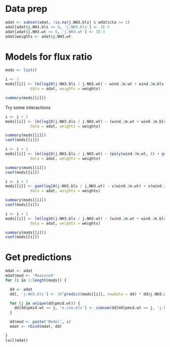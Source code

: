 
# Data prep
```r
adat <- subset(adat, !is.na(j.NH3.bls) & adat$cta >= 1)
adat[adat$j.NH3.bls <= 0, 'j.NH3.bls'] <- 1E-3
adat[adat$j.NH3.wt <= 0, 'j.NH3.wt'] <- 1E-3
adat$weights <- adat$j.NH3.wt
```

# Models for flux ratio

```r
mods <- list()
```


```r
i <- 1
mods[[i]] <- lm(log10(j.NH3.bls / j.NH3.wt) ~ wind.2m.wt + wind.2m.bls + air.temp.wt + rain.rate.bls + rain.cum.bls, 
           data = adat, weights = weights) 
```

```r
summary(mods[[i]])
```

Try some interactions


```r
i <- i + 1
mods[[i]] <- lm(log10(j.NH3.bls / j.NH3.wt) ~ (wind.2m.wt + wind.2m.bls + air.temp.wt + rain.rate.bls + rain.cum.bls)*cta, 
           data = adat, weights = weights) 
```

```r
summary(mods[[i]])
coef(mods[[i]])
```

```r
i <- i + 1
mods[[i]] <- lm(log10(j.NH3.bls / j.NH3.wt) ~ (poly(wind.2m.wt, 4) + poly(wind.2m.bls, 4) + poly(air.temp.wt, 4) + poly(rain.rate.bls, 4) + poly(rain.cum.bls, 4))*poly(cta, 4), 
           data = adat, weights = weights) 
```

```r
summary(mods[[i]])
coef(mods[[i]])
```


```r
i <- i + 1
mods[[i]] <- gam(log10(j.NH3.bls / j.NH3.wt) ~ s(wind.2m.wt) + s(wind.2m.bls) + s(air.temp.wt) + s(rain.rate.bls) + s(rain.cum.bls) + s(cta), 
           data = adat, weights = weights) 
```

```r
summary(mods[[i]])
coef(mods[[i]])
```


```r
i <- i + 1
mods[[i]] <- lm(log10(j.NH3.bls / j.NH3.wt) ~ (wind.2m.wt + wind.2m.bls + air.temp.wt + rain.rate.bls + rain.cum.bls + e.prev.wt)*cta, 
           data = adat, weights = weights) 
```

```r
summary(mods[[i]])
coef(mods[[i]])
```



# Get predictions

```r
mdat <- adat
mdat$mod <- 'Measured'
for (i in 1:length(mods)) {

  dd <- adat
  dd[, 'j.NH3.bls'] <- 10^predict(mods[[i]], newdata = dd) * dd$j.NH3.wt

  for (j in unique(dd$pmid.wt)) {
    dd[dd$pmid.wt == j, 'e.cum.bls'] <- cumsum(dd[dd$pmid.wt == j, 'j.NH3.bls'] * dd[dd$pmid.wt == j, 'dt.bls'])
  }

  dd$mod <- paste('Model', i)
  mdat <- rbind(mdat, dd)

}
tail(mdat)
```

